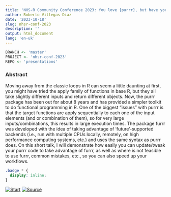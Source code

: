 ```yaml
---
title: 'NHS-R Community Conference 2023: You love {purrr}, but have you tried speeding up things {furrr}-ther?'
author: Roberto Villegas-Diaz
date: '2023-10-18'
slug: nhsr-conf-2023
description: ''
output: html_document
lang: 'en-uk'
---
```


```r
BRANCH <- 'master'
PROJECT <- 'nhsr-conf-2023'
REPO <- 'presentations'
```

### Abstract

Moving away from the classic loops in R can seem a little daunting at first, you might have tried the apply family of functions in base R, but they all take slightly different inputs and return different objects. Now, the purrr package has been out for about 8 years and has provided a simpler toolkit to do functional programming in R. One of the biggest “issues” with purrr is that the target functions are apply sequentially to each one of the input elements (and or combination of them), so for very large inputs/combinations, this results in large execution times. The package furrr was developed with the idea of taking advantage of ‘future’-supported backends (i.e., run with multiple CPUs locally, remotely, on high performance computing systems, etc.) and uses the same syntax as purrr does. On this short talk, I will demonstrate how easily you can update/tweak your purrr code to take advantage of furrr, as well as where is not feasible to use furrr, common mistakes, etc., so you can also speed up your workflows. 

```css
.badge * {
  display: inline;
}
```

<!-- badges: start -->
[![Start](https://img.shields.io/badge/Start-red.svg?style=for-the-badge&logo=peertube&logoColor=white)](/`r REPO`/`r PROJECT`){.badge} 
[![Source](https://img.shields.io/badge/Source-black.svg?style=for-the-badge&logo=github)](https://github.com/villegar/`r REPO`/tree/`r BRANCH`/`r PROJECT`){.badge}
<!-- badges: end -->
